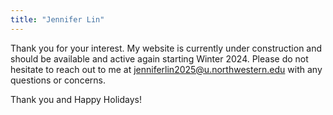 ```yaml
---
title: "Jennifer Lin"
---
```


Thank you for your interest. My website is currently under construction and should be available and active again starting Winter 2024. Please do not hesitate to reach out to me at [jenniferlin2025@u.northwestern.edu](mailto:jenniferlin2025@u.northwestern.edu) with any questions or concerns.

Thank you and Happy Holidays!